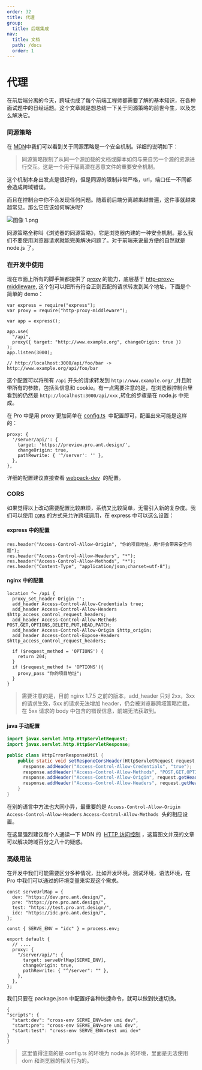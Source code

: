 ```yaml
---
order: 32
title: 代理
group:
  title: 后端集成
nav:
  title: 文档
  path: /docs
  order: 1
---
```


# 代理

在前后端分离的今天，跨域也成了每个前端工程师都需要了解的基本知识，在各种面试题中的日经话题。这个文章就是想总结一下关于同源策略的前世今生，以及怎么解决它。

### 同源策略

在 [MDN](https://developer.mozilla.org/zh-CN/docs/Web/Security/Same-origin_policy)中我们可以看到关于同源策略是一个安全机制。详细的说明如下：

> 同源策略限制了从同一个源加载的文档或脚本如何与来自另一个源的资源进行交互。这是一个用于隔离潜在恶意文件的重要安全机制。

这个机制本身出发点是很好的，但是同源的限制非常严格，url，端口任一不同都会造成跨域错误。

而且在控制台中你不会发现任何问题。随着前后端分离越来越普遍，这件事就越来越常见。那么它应该如何解决呢?

![图像 1.png](https://gw.alipayobjects.com/zos/antfincdn/NIALgXw4QG/1574263212481-55d42245-f348-4f55-8508-4475f7e1f05d.png)

同源策略全称叫《浏览器的同源策略》，它是浏览器内建的一种安全机制。那么我们不要使用浏览器请求就能完美解决问题了。对于前端来说最方便的自然就是 node.js 了。

### 在开发中使用

现在市面上所有的脚手架都提供了 [proxy](https://webpack.js.org/configuration/dev-server/#devserverproxy) 的能力，底层基于 [http-proxy-middleware](https://github.com/chimurai/http-proxy-middleware), 这个包可以把所有符合正则匹配的请求转发到某个地址，下面是个简单的 demo：

```tsx | pure
var express = require("express");
var proxy = require("http-proxy-middleware");

var app = express();

app.use(
  "/api",
  proxy({ target: "http://www.example.org", changeOrigin: true })
);
app.listen(3000);

// http://localhost:3000/api/foo/bar -> http://www.example.org/api/foo/bar
```

这个配置可以将所有 `/api` 开头的请求转发到 `http://www.example.org/` ,并且附带所有的参数，包括头信息和 cookie。有一点需要注意的是，在浏览器控制台里看到的仍然是 `http://localhost:3000/api/xxx` ,转化的步骤是在 node.js 中完成。

在 Pro 中是用 proxy 更加简单在 [config.ts](https://github.com/ant-design/ant-design-pro/blob/4c6a11eedad8baee97022ee452cedc76f097421a/config/config.ts#L185)  中配置即可，配置出来可能是这样的：

```tsx | pure
proxy: {
  '/server/api/': {
    target: 'https://preview.pro.ant.design/',
    changeOrigin: true,
    pathRewrite: { '^/server': '' },
  },
},
```

详细的配置建议直接查看 [webpack-dev](https://webpack.js.org/configuration/dev-server/#devserverproxy)  的配置。

### CORS

如果觉得以上改动需要配置比较麻烦，系统又比较简单，无需引入新的复杂度。我们可以使用 [`CORS`](https://developer.mozilla.org/zh-CN/docs/Web/HTTP/Access_control_CORS) 的方式来允许跨域调用，在 express 中可以这么设置：

#### express 中的配置

```tsx | pure
res.header("Access-Control-Allow-Origin", "你的项目地址，用*将会带来安全问题");
res.header("Access-Control-Allow-Headers", "*");
res.header("Access-Control-Allow-Methods", "*");
res.header("Content-Type", "application/json;charset=utf-8");
```

#### nginx 中的配置

```nginx
location ^~ /api {
  proxy_set_header Origin '';
  add_header Access-Control-Allow-Credentials true;
  add_header Access-Control-Allow-Headers $http_access_control_request_headers;
  add_header Access-Control-Allow-Methods POST,GET,OPTIONS,DELETE,PUT,HEAD,PATCH;
  add_header Access-Control-Allow-Origin $http_origin;
  add_header Access-Control-Expose-Headers $http_access_control_request_headers;

  if ($request_method = 'OPTIONS') {
    return 204;
  }
  if ($request_method != 'OPTIONS'){
    proxy_pass "你的项目地址";
  }
}
```

> 需要注意的是，目前 nginx 1.7.5 之前的版本，add_header 只对 2xx，3xx 的请求生效，5xx 的请求无法增加 header，仍会被浏览器跨域策略拦截，在 5xx 请求的 body 中包含的错误信息，前端无法获取到。

#### java 手动配置

```java
import javax.servlet.http.HttpServletRequest;
import javax.servlet.http.HttpServletResponse;

public class HttpErrorResponseUtil {
    public static void setResponeCorsHeader(HttpServletRequest request, HttpServletResponse response) {
      response.addHeader("Access-Control-Allow-Credentials", "true");
      response.addHeader("Access-Control-Allow-Methods", "POST,GET,OPTIONS,DELETE,PUT,HEAD,PATCH");
      response.addHeader("Access-Control-Allow-Origin", request.getHeader("Origin"));
      response.addHeader("Access-Control-Allow-Headers", request.getHeader("Access-Control-Request-Headers"));
    }
}
```

在别的语言中方法也大同小异，最重要的是 `Access-Control-Allow-Origin`  `Access-Control-Allow-Headers` `Access-Control-Allow-Methods`  头的相应设置。

在这里强烈建议每个人通读一下 MDN 的  [HTTP 访问控制](https://developer.mozilla.org/zh-CN/docs/Web/HTTP/Access_control_CORS) ，这篇图文并茂的文章可以解决跨域百分之八十的疑惑。

### 高级用法

在开发中我们可能需要区分多种情况，比如开发环境，测试环境，语法环境，在 Pro 中我们可以通过的环境变量来实现这个需求。

```tsx | pure
const serveUrlMap = {
  dev: "https://dev.pro.ant.design/",
  pre: "https://pre.pro.ant.design/",
  test: "https://test.pro.ant.design/",
  idc: "https://idc.pro.ant.design/",
};

const { SERVE_ENV = "idc" } = process.env;

export default {
  // ....
  proxy: {
    "/server/api/": {
      target: serveUrlMap[SERVE_ENV],
      changeOrigin: true,
      pathRewrite: { "^/server": "" },
    },
  },
};
```

我们只要在 package.json 中配置好各种快捷命令，就可以做到快速切换。

```tsx | pure
{
"scripts": {
  "start:dev": "cross-env SERVE_ENV=dev umi dev",
  "start:pre": "cross-env SERVE_ENV=pre umi dev",
  "start:test": "cross-env SERVE_ENV=test umi dev"
}
}
```

> 这里值得注意的是 config.ts 的环境为 node.js 的环境，里面是无法使用 dom 和浏览器的相关行为的。
